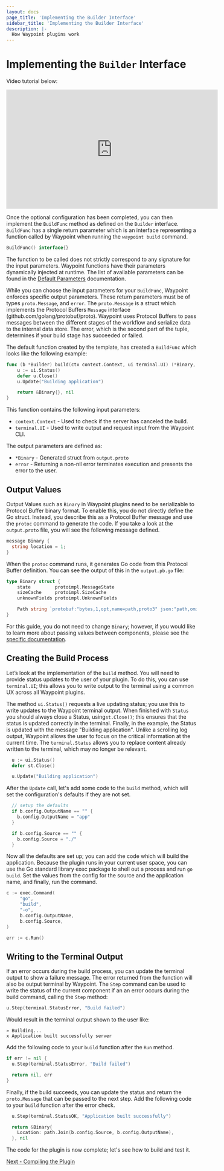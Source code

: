 ```yaml
---
layout: docs
page_title: 'Implementing the Builder Interface'
sidebar_title: 'Implementing the Builder Interface'
description: |-
  How Waypoint plugins work
---
```


# Implementing the `Builder` Interface

Video tutorial below:

<iframe
  width="560"
  height="315"
  src="https://www.youtube.com/embed/4zwZCpqo0j8?start=583&end=1082"
  frameborder="0"
  allow="accelerometer; autoplay; clipboard-write; encrypted-media; gyroscope; picture-in-picture"
  allowfullscreen
></iframe>

Once the optional configuration has been completed, you can then implement the `BuildFunc` method as defined on the
`Builder` interface. `BuildFunc` has a single return parameter which is an interface representing a function called by
Waypoint when running the `waypoint build` command.

```go
BuildFunc() interface{}
```

The function to be called does not strictly correspond to any signature for the input parameters. Waypoint functions
have their parameters dynamically injected at runtime. The list of available parameters can be found in the
[Default Parameters](/docs/extending-waypoint/plugin-interfaces/default-parameters) documentation.

While you can choose the input parameters for your `BuildFunc`, Waypoint enforces specific output parameters. These
return parameters must be of types `proto.Message`, and `error`. The `proto.Message` is a struct which implements the
Protocol Buffers `Message` interface (github.com/golang/protobuf/proto). Waypoint uses Protocol Buffers to pass messages
between the different stages of the workflow and serialize data to the internal data store. The error, which is the
second part of the tuple, determines if your build stage has succeeded or failed.

The default function created by the template, has created a `BuildFunc` which looks like the following example:

```go
func (b *Builder) build(ctx context.Context, ui terminal.UI) (*Binary, error) {
	u := ui.Status()
	defer u.Close()
	u.Update("Building application")

	return &Binary{}, nil
}
```

This function contains the following input parameters:

- `context.Context` - Used to check if the server has canceled the build.
- `terminal.UI` - Used to write output and request input from the Waypoint CLI.

The output parameters are defined as:

- `*Binary` - Generated struct from `output.proto`
- `error` - Returning a non-nil error terminates execution and presents the error to the user.

## Output Values

Output Values such as `Binary` in Waypoint plugins need to be serializable to Protocol Buffer binary format. To enable
this, you do not directly define the Go struct. Instead, you describe this as a Protocol Buffer message and use the
`protoc` command to generate the code. If you take a look at the `output.proto` file, you will see the following message
defined.

```go
message Binary {
  string location = 1;
}
```

When the `protoc` command runs, it generates Go code from this Protocol Buffer definition. You can see the output of
this in the `output.pb.go` file:

```go
type Binary struct {
	state         protoimpl.MessageState
	sizeCache     protoimpl.SizeCache
	unknownFields protoimpl.UnknownFields

	Path string `protobuf:"bytes,1,opt,name=path,proto3" json:"path,omitempty"`
}
```

For this guide, you do not need to change `Binary`; however, if you would like to learn more about passing values
between components, please see the
[specific documentation](/docs/extending-waypoint/passing-values).

## Creating the Build Process

Let’s look at the implementation of the `build` method. You will need to provide status updates to the user of your
plugin. To do this, you can use `terminal.UI`; this allows you to write output to the terminal using a common UX across
all Waypoint plugins.

The method `ui.Status()` requests a live updating status; you use this to write updates to the Waypoint terminal output.
When finished with `Status` you should always close a Status, using`st.Close()`; this ensures that the status is updated
correctly in the terminal. Finally, in the example, the Status is updated with the message "Building application".
Unlike a scrolling log output, Waypoint allows the user to focus on the critical information at the current time. The
`terminal.Status` allows you to replace content already written to the terminal, which may no longer be relevant.

```go
  u := ui.Status()
  defer st.Close()

  u.Update("Building application")
```

After the `Update` call, let's add some code to the `build` method, which will set the configuration's defaults if they
are not set.

```go
  // setup the defaults
  if b.config.OutputName == "" {
    b.config.OutputName = "app"
  }

  if b.config.Source == "" {
    b.config.Source = "./"
  }
```

Now all the defaults are set up; you can add the code which will build the application. Because the plugin runs in your
current user space, you can use the Go standard library exec package to shell out a process and run `go build`. Set the
values from the config for the source and the application name, and finally, run the command.

```go
c := exec.Command(
     "go",
     "build",
     "-o",
     b.config.OutputName,
     b.config.Source,
)

err := c.Run()
```

## Writing to the Terminal Output

If an error occurs during the build process, you can update the terminal output to show a failure message. The error
returned from the function will also be output terminal by Waypoint. The `Step` command can be used to write the status
of the current component if an an error occurs during the build command, calling the `Step` method:

```go
u.Step(terminal.StatusError, "Build failed")
```

Would result in the terminal output shown to the user like:

```shell
» Building...
x Application built successfully server
```

Add the following code to your `build` function after the `Run` method.

```go
if err != nil {
  u.Step(terminal.StatusError, "Build failed")

  return nil, err
}
```

Finally, if the build succeeds, you can update the status and return the `proto.Message` that can be passed to the next
step. Add the following code to your `build` function after the error check.

```go
  u.Step(terminal.StatusOK, "Application built successfully")

  return &Binary{
    Location: path.Join(b.config.Source, b.config.OutputName),
  }, nil
```

The code for the plugin is now complete; let's see how to build and test it.

[Next - Compiling the Plugin](/docs/extending-waypoint/creating-plugins/compiling)
